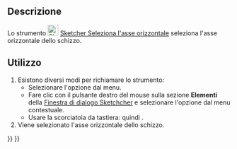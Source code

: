 <languages/>

{{Docnav/it
|[[Sketcher_SelectOrigin/it|Seleziona l'origine]]
|[[Sketcher_SelectVerticalAxis/it|Seleziona l'asse verticale]]
|[[Sketcher_Workbench/it|Sketcher]]
|IconL=Sketcher_SelectOrigin.svg
|IconR=Sketcher_SelectVerticalAxis.svg
|IconC=Workbench_Sketcher.svg
}}

{{GuiCommand/it
|Name=Sketcher SelectHorizontalAxis
|Name/it=Sketcher Seleziona l'asse orizzontale
|MenuLocation=Schizzo → Strumenti Sketcher → Seleziona l'asse orizzontale
|Workbenches=[[Sketcher_Workbench/it|Sketcher]]
|Shortcut={{KEY|Z}} {{KEY|H}}
|Version=0.15
}}

<span id="Description"></span>
==Descrizione==

Lo strumento [[Image:Sketcher_SelectHorizontalAxis.svg|24px]] [[Sketcher_SelectHorizontalAxis/it|Sketcher Seleziona l'asse orizzontale]] seleziona l'asse orizzontale dello schizzo.

<span id="Usage"></span>
==Utilizzo==

# Esistono diversi modi per richiamare lo strumento:
#* Selezionare l'opzione {{MenuCommand|Schizzo → Strumenti Sketcher → [[File:Sketcher_SelectHorizontalAxis.svg|16px]] Seleziona l'asse orizzontale}} dal menu.
#* Fare clic con il pulsante destro del mouse sulla sezione '''Elementi''' della [[Sketcher_Dialog/it|Finestra di dialogo Sketchcher]] e selezionare l'opzione {{MenuCommand|[[Image:Sketcher_SelectHorizontalAxis.svg|16px]] Seleziona l'asse orizzontale}} dal menu contestuale.
#* Usare la scorciatoia da tastiera: {{KEY|Z}} quindi {{KEY|H}}.
# Viene selezionato l'asse orizzontale dello schizzo.


{{Docnav/it
|[[Sketcher_SelectOrigin/it|Seleziona l'origine]]
|[[Sketcher_SelectVerticalAxis/it|Seleziona l'asse verticale]]
|[[Sketcher_Workbench/it|Sketcher]]
|IconL=Sketcher_SelectOrigin.svg
|IconR=Sketcher_SelectVerticalAxis.svg
|IconC=Workbench_Sketcher.svg
}}

{{Sketcher_Tools_navi{{#translation:}}}}
{{Userdocnavi{{#translation:}}}}